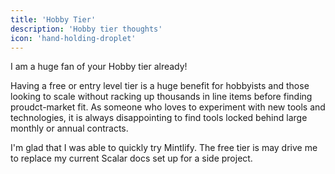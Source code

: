 ```yaml
---
title: 'Hobby Tier'
description: 'Hobby tier thoughts'
icon: 'hand-holding-droplet'
---
```


I am a huge fan of your Hobby tier already! 

Having a free or entry level tier is a huge benefit for hobbyists and those looking to scale without racking up thousands in line items before finding proudct-market fit. As someone who loves to experiment with new tools and technologies, it is always disappointing to find tools locked behind large monthly or annual contracts. 

I'm glad that I was able to quickly try Mintlify. The free tier is may drive me to replace my current Scalar docs set up for a side project.